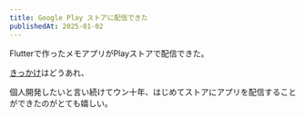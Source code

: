```yaml
---
title: Google Play ストアに配信できた
publishedAt: 2025-01-02
---
```


Flutterで作ったメモアプリがPlayストアで配信できた。

[きっかけ](https://mgotow.dev/blog/torimemo-released-google-play)はどうあれ、

個人開発したいと言い続けてウン十年、はじめてストアにアプリを配信することができたのがとても嬉しい。